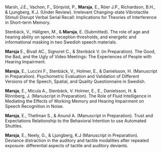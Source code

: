 Marsh, J.E., Vachon, F., Sörqvist, P., **Marsja**, E., Röer J.P., Richardson, B.H., & Ljungberg, K.J. (Under Review).  Irrelevant Changing-state Vibrotactile Stimuli Disrupt Verbal Serial Recall: Implications for Theories of Interference in Short-term Memory.

Stenbäck, V., Hällgren,  M., & **Marsja**, E. (Submitted). The role of age and hearing ability on speech reception thresholds, and energetic and informational masking in two Swedish speech materials.

**Marsja** E., Bivall AC., Signoret C., & Stenbäck V. (in Preparation). The Good, the Bad, and the Ugly of Video Meetings: The Experiences of People with Hearing Impairment. 

**Marsja**, E., Luccini F., Stenbäck, V., Holmer, E., & Danielsson, H. (Manuscript in Preparation). Psychometric Evaluation and Validation of Different Versions of the Speech, Spatial, and Quality Questionnaire in Swedish.

**Marsja**, E., Micula A., Stenbäck, V. Holmer, E., E., Danielsson, H. & Rönnberg, J. (Manuscript in Preparation). The Role of Fluid Intelligence in Mediating the Effects of Working Memory and Hearing Impairment on Speech Recognition in Noise. 

**Marsja**, E., Thellman S., & Anund A. (Manuscript in Preparation). Trust and Expectations Relationship to the Behavioral Intention to use Automated Shuttles.

**Marsja**, E., Neely, G., & Ljungberg, K.J (Manuscript in Preparation). Deviance distraction in the auditory and tactile modalities after repeated exposure: differential aspects of tactile and auditory deviants.
